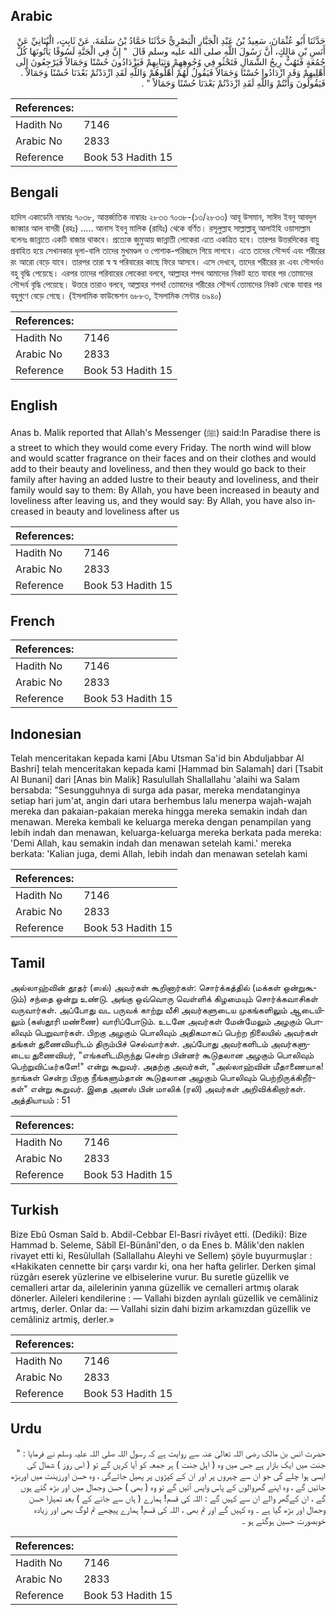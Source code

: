 ## Arabic


<div dir="rtl" lang="ar" style={{fontSize:'larger',backgroundColor:'#f8f9fa',padding:20}}>
حَدَّثَنَا أَبُو عُثْمَانَ، سَعِيدُ بْنُ عَبْدِ الْجَبَّارِ الْبَصْرِيُّ حَدَّثَنَا حَمَّادُ بْنُ سَلَمَةَ، عَنْ ثَابِتٍ، الْبُنَانِيِّ عَنْ أَنَسِ بْنِ مَالِكٍ، أَنَّ رَسُولَ اللَّهِ صلى الله عليه وسلم قَالَ ‏ "‏ إِنَّ فِي الْجَنَّةِ لَسُوقًا يَأْتُونَهَا كُلَّ جُمُعَةٍ فَتَهُبُّ رِيحُ الشَّمَالِ فَتَحْثُو فِي وُجُوهِهِمْ وَثِيَابِهِمْ فَيَزْدَادُونَ حُسْنًا وَجَمَالاً فَيَرْجِعُونَ إِلَى أَهْلِيهِمْ وَقَدِ ازْدَادُوا حُسْنًا وَجَمَالاً فَيَقُولُ لَهُمْ أَهْلُوهُمْ وَاللَّهِ لَقَدِ ازْدَدْتُمْ بَعْدَنَا حُسْنًا وَجَمَالاً ‏.‏ فَيَقُولُونَ وَأَنْتُمْ وَاللَّهِ لَقَدِ ازْدَدْتُمْ بَعْدَنَا حُسْنًا وَجَمَالاً ‏"‏ ‏.‏
</div>
<div style={{backgroundColor:'#f8f9fa',padding:20, marginBottom: 10}}><table> <thead> <tr> <th>References:</th> <th></th> </tr> </thead> <tbody><tr><td>Hadith No</td><td>7146</td></tr><tr><td>Arabic No</td><td>2833</td></tr><tr><td>Reference</td><td>Book 53 Hadith 15</td></tr></tbody></table></div>

## Bengali


<div dir="ltr" lang="bn" style={{fontSize:'larger',backgroundColor:'#f8f9fa',padding:20}}>
হাদিস একাডেমি নাম্বারঃ ৭০৩৮, আন্তর্জাতিক নাম্বারঃ ২৮৩৩ ৭০৩৮-(১৩/২৮৩৩) আবূ উসমান, সাঈদ ইবনু আবদুল জাব্বার আল বাসরী (রহঃ) ..... আনাস ইবনু মালিক (রাযিঃ) থেকে বর্ণিত। রসূলুল্লাহ সাল্লাল্লাহু আলাইহি ওয়াসাল্লাম বলেনঃ জান্নাতে একটি বাজার থাকবে। প্রত্যেক জুমুআয় জান্নাতী লোকেরা এতে একত্রিত হবে। তারপর উত্তরদিকের বায়ু প্রবাহিত হয়ে সেখানকার ধূলা-বালি তাদের মুখমণ্ডল ও পোশাক-পরিচ্ছদে গিয়ে লাগবে। এতে তাদের সৌন্দর্য এবং শরীরের রং আরো বেড়ে যাবে। তারপর তারা স্ব স্ব পরিবারের কাছে ফিরে আসবে। এসে দেখবে, তাদের শরীরের রং এবং সৌন্দর্যও বহু বৃদ্ধি পেয়েছে। এরপর তাদের পরিবারের লোকেরা বলবে, আল্লাহর শপথ আমাদের নিকট হতে যাবার পর তোমাদের সৌন্দর্য বৃদ্ধি পেয়েছে। উত্তরে তারাও বলবে, আল্লাহর শপথ! তোমাদের শরীরের সৌন্দর্য তোমাদের নিকট থেকে যাবার পর বহুগুণে বেড়ে গেছে। (ইসলামিক ফাউন্ডেশন ৬৮৮৩, ইসলামিক সেন্টার ৬৯৪০)
</div>
<div style={{backgroundColor:'#f8f9fa',padding:20, marginBottom: 10}}><table> <thead> <tr> <th>References:</th> <th></th> </tr> </thead> <tbody><tr><td>Hadith No</td><td>7146</td></tr><tr><td>Arabic No</td><td>2833</td></tr><tr><td>Reference</td><td>Book 53 Hadith 15</td></tr></tbody></table></div>

## English


<div dir="ltr" lang="en" style={{fontSize:'larger',backgroundColor:'#f8f9fa',padding:20}}>
Anas b. Malik reported that Allah's Messenger (ﷺ) said:In Paradise there is a street to which they would come every Friday. The north wind will blow and would scatter fragrance on their faces and on their clothes and would add to their beauty and loveliness, and then they would go back to their family after having an added lustre to their beauty and loveliness, and their family would say to them: By Allah, you have been increased in beauty and loveliness after leaving us, and they would say: By Allah, you have also increased in beauty and loveliness after us
</div>
<div style={{backgroundColor:'#f8f9fa',padding:20, marginBottom: 10}}><table> <thead> <tr> <th>References:</th> <th></th> </tr> </thead> <tbody><tr><td>Hadith No</td><td>7146</td></tr><tr><td>Arabic No</td><td>2833</td></tr><tr><td>Reference</td><td>Book 53 Hadith 15</td></tr></tbody></table></div>

## French


<div dir="ltr" lang="fr" style={{fontSize:'larger',backgroundColor:'#f8f9fa',padding:20}}>

</div>
<div style={{backgroundColor:'#f8f9fa',padding:20, marginBottom: 10}}><table> <thead> <tr> <th>References:</th> <th></th> </tr> </thead> <tbody><tr><td>Hadith No</td><td>7146</td></tr><tr><td>Arabic No</td><td>2833</td></tr><tr><td>Reference</td><td>Book 53 Hadith 15</td></tr></tbody></table></div>

## Indonesian


<div dir="ltr" lang="id" style={{fontSize:'larger',backgroundColor:'#f8f9fa',padding:20}}>
Telah menceritakan kepada kami [Abu Utsman Sa'id bin Abduljabbar Al Bashri] telah menceritakan kepada kami [Hammad bin Salamah] dari [Tsabit Al Bunani] dari [Anas bin Malik] Rasulullah Shallallahu 'alaihi wa Salam bersabda: "Sesungguhnya di surga ada pasar, mereka mendatanginya setiap hari jum'at, angin dari utara berhembus lalu menerpa wajah-wajah mereka dan pakaian-pakaian mereka hingga mereka semakin indah dan menawan. Mereka kembali ke keluarga mereka dengan penampilan yang lebih indah dan menawan, keluarga-keluarga mereka berkata pada mereka: 'Demi Allah, kau semakin indah dan menawan setelah kami.' mereka berkata: 'Kalian juga, demi Allah, lebih indah dan menawan setelah kami
</div>
<div style={{backgroundColor:'#f8f9fa',padding:20, marginBottom: 10}}><table> <thead> <tr> <th>References:</th> <th></th> </tr> </thead> <tbody><tr><td>Hadith No</td><td>7146</td></tr><tr><td>Arabic No</td><td>2833</td></tr><tr><td>Reference</td><td>Book 53 Hadith 15</td></tr></tbody></table></div>

## Tamil


<div dir="ltr" lang="ta" style={{fontSize:'larger',backgroundColor:'#f8f9fa',padding:20}}>
அல்லாஹ்வின் தூதர் (ஸல்) அவர்கள் கூறினார்கள்: சொர்க்கத்தில் (மக்கள் ஒன்றுகூடும்) சந்தை ஒன்று உண்டு. அங்கு ஒவ்வொரு வெள்ளிக் கிழமையும் சொர்க்கவாசிகள் வருவார்கள். அப்போது வட பருவக் காற்று வீசி அவர்களுடைய முகங்களிலும் ஆடையிலும் (கஸ்தூரி மண்ணை) வாரிப்போடும். உடனே அவர்கள் மேன்மேலும் அழகும் பொலிவும் பெறுவார்கள். பிறகு அழகும் பொலிவும் அதிகமாகப் பெற்ற நிலையில் அவர்கள் தங்கள் துணைவியரிடம் திரும்பிச் செல்வார்கள். அப்போது அவர்களிடம் அவர்களுடைய துணைவியர், "எங்களிடமிருந்து சென்ற பின்னர் கூடுதலான அழகும் பொலிவும் பெற்றுவிட்டீர்களே!" என்று கூறுவர். அதற்கு அவர்கள், "அல்லாஹ்வின் மீதாணையாக! நாங்கள் சென்ற பிறகு நீங்களும்தான் கூடுதலான அழகும் பொலிவும் பெற்றிருக்கிறீர்கள்" என்று கூறுவர். இதை அனஸ் பின் மாலிக் (ரலி) அவர்கள் அறிவிக்கிறார்கள். அத்தியாயம் : 51
</div>
<div style={{backgroundColor:'#f8f9fa',padding:20, marginBottom: 10}}><table> <thead> <tr> <th>References:</th> <th></th> </tr> </thead> <tbody><tr><td>Hadith No</td><td>7146</td></tr><tr><td>Arabic No</td><td>2833</td></tr><tr><td>Reference</td><td>Book 53 Hadith 15</td></tr></tbody></table></div>

## Turkish


<div dir="ltr" lang="tr" style={{fontSize:'larger',backgroundColor:'#f8f9fa',padding:20}}>
Bize Ebû Osman Saîd b. Abdil-Cebbar El-Basri rivâyet etti. (Dediki): Bize Hammad b. Seleme, Sâbîl El-Bünânî'den, o da Enes b. Mâlik'den naklen rivayet etti ki, Resûlullah (Sallallahu Aleyhi ve Sellem) şöyle buyurmuşlar : «Hakikaten cennette bir çarşı vardır ki, ona her hafta gelirler. Derken şimal rüzgârı eserek yüzlerine ve elbiselerine vurur. Bu suretle güzellik ve cemalleri artar da, ailelerinin yanına güzellik ve cemalleri artmış olarak dönerler. Aileleri kendilerine : — Vallahi bizden ayrılalı güzellik ve cemâliniz artmış, derler. Onlar da: — Vallahi sizin dahi bizim arkamızdan güzellik ve cemâliniz artmiş, derler.»
</div>
<div style={{backgroundColor:'#f8f9fa',padding:20, marginBottom: 10}}><table> <thead> <tr> <th>References:</th> <th></th> </tr> </thead> <tbody><tr><td>Hadith No</td><td>7146</td></tr><tr><td>Arabic No</td><td>2833</td></tr><tr><td>Reference</td><td>Book 53 Hadith 15</td></tr></tbody></table></div>

## Urdu


<div dir="rtl" lang="ur" style={{fontSize:'larger',backgroundColor:'#f8f9fa',padding:20}}>
حضرت انس بن مالک رضی اللہ تعالیٰ عنہ سے روایت ہے کہ رسول اللہ صلی اللہ علیہ وسلم نے فرمایا : " جنت میں ایک بازار ہے جس میں وہ ( اہل جنت ) ہر جمعہ کو آیا کریں گے تو ( اس روز ) شمال کی ایسی ہوا چلے گی جو ان سے چہروں پر اور ان کے کپڑوں پر پھیل جائےگی ، وہ حسن اورزینت میں اوربڑھ جائیں گے ، وہ اپنے گھروالوں کے پاس واپس آئیں گے تو وہ ( بھی ) حسن وجمال میں اور بڑھ گئے ہوں گے ، ان کےگھر والے ان سے کہیں گے : اللہ کی قسم! ہمارے ( ہاں سے جانے کے ) بعد تمہارا حسن وجمال اور بڑھ گیا ہے ۔ وہ کہیں گے اور تم بھی ، اللہ کی قسم! ہمارے پیچھے تم لوگ بھی اور زیادہ خوبصورت حسین ہوگئے ہو ۔
</div>
<div style={{backgroundColor:'#f8f9fa',padding:20, marginBottom: 10}}><table> <thead> <tr> <th>References:</th> <th></th> </tr> </thead> <tbody><tr><td>Hadith No</td><td>7146</td></tr><tr><td>Arabic No</td><td>2833</td></tr><tr><td>Reference</td><td>Book 53 Hadith 15</td></tr></tbody></table></div>